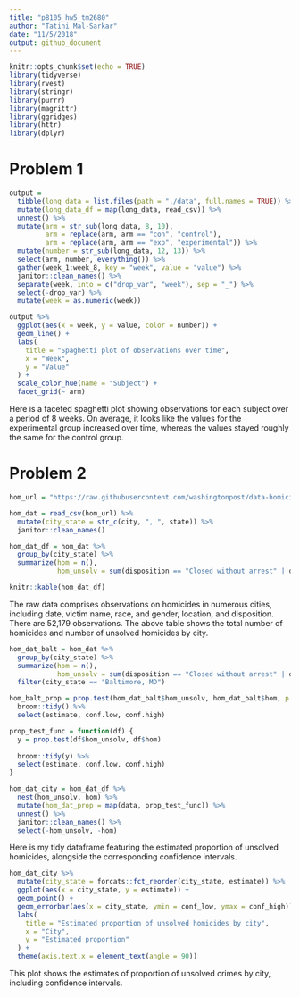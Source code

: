 ```yaml
---
title: "p8105_hw5_tm2680"
author: "Tatini Mal-Sarkar"
date: "11/5/2018"
output: github_document
---
```


```r
knitr::opts_chunk$set(echo = TRUE)
library(tidyverse)
library(rvest)
library(stringr)
library(purrr)
library(magrittr)
library(ggridges)
library(httr)
library(dplyr)
```


# Problem 1
```r
output = 
  tibble(long_data = list.files(path = "./data", full.names = TRUE)) %>% 
  mutate(long_data_df = map(long_data, read_csv)) %>% 
  unnest() %>% 
  mutate(arm = str_sub(long_data, 8, 10),
         arm = replace(arm, arm == "con", "control"),
         arm = replace(arm, arm == "exp", "experimental")) %>% 
  mutate(number = str_sub(long_data, 12, 13)) %>% 
  select(arm, number, everything()) %>% 
  gather(week_1:week_8, key = "week", value = "value") %>%
  janitor::clean_names() %>% 
  separate(week, into = c("drop_var", "week"), sep = "_") %>% 
  select(-drop_var) %>% 
  mutate(week = as.numeric(week))

output %>% 
  ggplot(aes(x = week, y = value, color = number)) +
  geom_line() +
  labs(
    title = "Spaghetti plot of observations over time",
    x = "Week",
    y = "Value"
  ) +
  scale_color_hue(name = "Subject") +
  facet_grid(~ arm)
```

Here is a faceted spaghetti plot showing observations for each subject over a period of 8 weeks. On average, it looks like the values for the experimental group increased over time, whereas the values stayed roughly the same for the control group.


# Problem 2

```r
hom_url = "https://raw.githubusercontent.com/washingtonpost/data-homicides/master/homicide-data.csv"

hom_dat = read_csv(hom_url) %>% 
  mutate(city_state = str_c(city, ", ", state)) %>% 
  janitor::clean_names() 

hom_dat_df = hom_dat %>% 
  group_by(city_state) %>% 
  summarize(hom = n(),
            hom_unsolv = sum(disposition == "Closed without arrest" | disposition == "Open/No arrest")) 

knitr::kable(hom_dat_df)
```

The raw data comprises observations on homicides in numerous cities, including date, victim name, race, and gender, location, and disposition. There are 52,179 observations. The above table shows the total number of homicides and number of unsolved homicides by city.

```r
hom_dat_balt = hom_dat %>% 
  group_by(city_state) %>% 
  summarize(hom = n(),
            hom_unsolv = sum(disposition == "Closed without arrest" | disposition == "Open/No arrest")) %>% 
  filter(city_state == "Baltimore, MD") 

hom_balt_prop = prop.test(hom_dat_balt$hom_unsolv, hom_dat_balt$hom, p = NULL) %>% 
  broom::tidy() %>% 
  select(estimate, conf.low, conf.high)
```


```r
prop_test_func = function(df) {
  y = prop.test(df$hom_unsolv, df$hom)
  
  broom::tidy(y) %>% 
  select(estimate, conf.low, conf.high)
}

hom_dat_city = hom_dat_df %>% 
  nest(hom_unsolv, hom) %>% 
  mutate(hom_dat_prop = map(data, prop_test_func)) %>% 
  unnest() %>% 
  janitor::clean_names() %>% 
  select(-hom_unsolv, -hom)
```
Here is my tidy dataframe featuring the estimated proportion of unsolved homicides, alongside the corresponding confidence intervals.

```r
hom_dat_city %>% 
  mutate(city_state = forcats::fct_reorder(city_state, estimate)) %>% 
  ggplot(aes(x = city_state, y = estimate)) +
  geom_point() +
  geom_errorbar(aes(x = city_state, ymin = conf_low, ymax = conf_high)) +
  labs(
    title = "Estimated proportion of unsolved homicides by city",
    x = "City",
    y = "Estimated proportion"
  ) +
  theme(axis.text.x = element_text(angle = 90))
```

This plot shows the estimates of proportion of unsolved crimes by city, including confidence intervals.